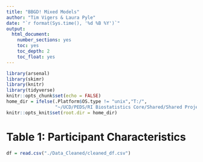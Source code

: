 ```yaml
---
title: "BBGD! Mixed Models"
author: "Tim Vigers & Laura Pyle"
date: "`r format(Sys.time(), '%d %B %Y')`"
output:
  html_document:
    number_sections: yes
    toc: yes
    toc_depth: 2
    toc_float: yes
---
```


```r
library(arsenal)
library(skimr)
library(knitr)
library(tidyverse)
knitr::opts_chunk$set(echo = FALSE)
home_dir = ifelse(.Platform$OS.type != "unix","T:/",
                  "~/UCD/PEDS/RI Biostatistics Core/Shared/Shared Projects/Laura/BDC/Projects/Kim Driscoll/BBGD/")
knitr::opts_knit$set(root.dir = home_dir)
```

# Table 1: Participant Characteristics

```r
df = read.csv("./Data_Cleaned/cleaned_df.csv")
```
